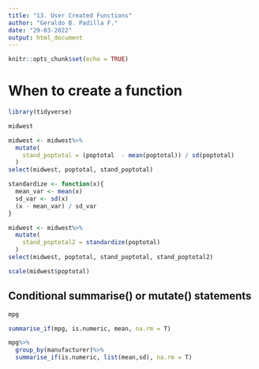 ```yaml
---
title: "13. User Created Functions"
author: "Geraldo B. Padilla F."
date: "29-03-2022"
output: html_document
---
```


```r
knitr::opts_chunk$set(echo = TRUE)
```

# When to create a function

```r
library(tidyverse)

midwest

midwest <- midwest%>%
  mutate(
    stand_poptotal = (poptotal  - mean(poptotal)) / sd(poptotal)
  )
select(midwest, poptotal, stand_poptotal)

standardize <- function(x){
  mean_var <- mean(x)
  sd_var <- sd(x)
  (x - mean_var) / sd_var
}

midwest <- midwest%>%
  mutate(
    stand_poptotal2 = standardize(poptotal)
  )
select(midwest, poptotal, stand_poptotal, stand_poptotal2)

scale(midwest$poptotal)
```

## Conditional summarise() or mutate() statements

```r
mpg

summarise_if(mpg, is.numeric, mean, na.rm = T)

mpg%>%
  group_by(manufacturer)%>%
  summarise_if(is.numeric, list(mean,sd), na.rm = T)
```

